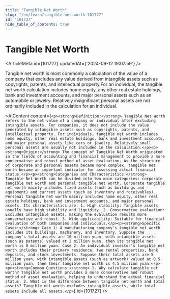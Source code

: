 ```yaml
---
title: "Tangible Net Worth"
slug: "/en/learn/tangible-net-worth-101727"
id: "101727"
hide_table_of_contents: true
---
```



# Tangible Net Worth

<ArticleMeta id={101727} updatedAt={'2024-09-12 19:07:59'} />
<div className='border-solid border-b border-t-0 my-4 border-[var(--ifm-color-gray-300)]' />

Tangible net worth is most commonly a calculation of the value of a company that excludes any value derived from intangible assets such as copyrights, patents, and intellectual property.For an individual, the tangible net worth calculation includes home equity, any other real estate holdings, bank and investment accounts, and major personal assets such as an automobile or jewelry. Relatively insignificant personal assets are not ordinarily included in the calculation for an individual.

<AIContent content={`<p><strong>Definition:</strong> Tangible Net Worth refers to the net value of a company or individual after excluding intangible assets. For companies, it does not include the value generated by intangible assets such as copyrights, patents, and intellectual property. For individuals, tangible net worth includes home equity, other real estate holdings, bank and investment accounts, and major personal assets like cars or jewelry. Relatively small personal assets are usually not included in the calculation.</p><p><strong>Origin:</strong> The concept of Tangible Net Worth originated in the fields of accounting and financial management to provide a more conservative and robust method of asset evaluation. As the structure of corporate and personal assets became more complex, tangible net worth became an important indicator for assessing actual financial status.</p><p><strong>Categories and Characteristics:</strong> Tangible Net Worth can be divided into two main categories: corporate tangible net worth and personal tangible net worth. Corporate tangible net worth mainly includes fixed assets (such as buildings and equipment) and current assets (such as inventory and receivables). Personal tangible net worth mainly includes home equity, other real estate holdings, bank and investment accounts, and major personal assets. Its characteristics are: 1. High stability: Tangible assets usually have high stability and liquidity. 2. Conservative evaluation: Excludes intangible assets, making the evaluation results more conservative and robust. 3. Wide applicability: Suitable for financial evaluation of both companies and individuals.</p><p><strong>Specific Cases:</strong> Case 1: A manufacturing company's tangible net worth includes its buildings, machinery, and inventory. Suppose the company's total assets are 10 million yuan, with intangible assets (such as patents) valued at 2 million yuan, then its tangible net worth is 8 million yuan. Case 2: An individual investor's tangible net worth includes their primary residence, two rental properties, bank deposits, and stock investments. Suppose their total assets are 5 million yuan, with intangible assets (such as artwork) valued at 0.5 million yuan, then their tangible net worth is 4.5 million yuan.</p><p><strong>Common Questions:</strong> 1. Why calculate tangible net worth? Tangible net worth provides a more conservative and robust method of asset evaluation, helping to understand the actual financial status. 2. What is the difference between tangible net worth and total assets? Tangible net worth excludes intangible assets, while total assets include all assets.</p>`} id={101727} />

